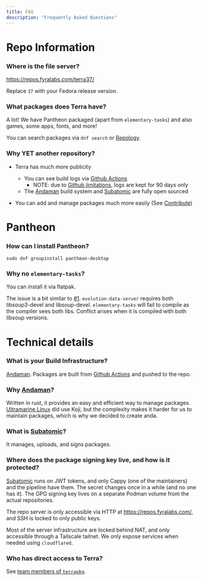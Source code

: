 ```yaml
---
title: FAQ
description: "Frequently Asked Questions"
---
```


# Repo Information

### Where is the file server?

https://repos.fyralabs.com/terra37/

Replace `37` with your Fedora release version.

### What packages does Terra have?

A lot! We have Pantheon packaged (apart from `elementary-tasks`)
and also games, some apps, fonts, and more!

You can search packages via `dnf search` or [Repology].

### Why YET another repository?

- Terra has much more publicity

  - You can see build logs via [Github Actions]
    - NOTE: due to [Github limitations](https://docs.github.com/en/actions/learn-github-actions/usage-limits-billing-and-administration#artifact-and-log-retention-policy), logs are kept for 90 days only
  - The [Andaman] build system and [Subatomic] are fully open sourced

- You can add and manage packages much more easily (See [Contribute](contributing))

# Pantheon

### How can I install Pantheon?

`sudo dnf groupinstall pantheon-desktop`

### Why no `elementary-tasks`?

You can install it via flatpak.

The issue is a bit similar to [#1](../issues/1).
`evolution-data-server` requires both libsoup3-devel and libsoup-devel.
`elementary-tasks` will fail to compile as the compiler sees both libs.
Conflict arises when it is compiled with both libsoup versions.

# Technical details

### What is your Build Infrastructure?

[Andaman]. Packages are built from [Github Actions] and pushed to the repo.

### Why [Andaman]?

Written in rust, it provides an easy and efficient way to manage packages. [Ultramarine Linux] did use Koji, but the complexity makes it harder for us to maintain packages, which is why we decided to create anda.

### What is [Subatomic]?

It manages, uploads, and signs packages.

### Where does the package signing key live, and how is it protected?

[Subatomic] runs on JWT tokens, and only Cappy (one of the maintainers) and the pipeline have them. The secret changes once in a while (and no one has it). The GPG signing key lives on a separate Podman volume from the actual repositories.

The repo server is only accessible via HTTP at https://repos.fyralabs.com/, and SSH is locked to only public keys.

Most of the server infrastructure are locked behind NAT, and only accessible through a Tailscale tailnet. We only expose services when needed using `cloudflared`.

### Who has direct access to Terra?

See [team members of `terrapkg`](https://github.com/orgs/terrapkg/people).

[repology]: https://repology.org/repository/terra_37
[github actions]: https://github.com/terrapkg/packages/actions
[andaman]: https://github.com/FyraLabs/anda
[subatomic]: https://github.com/FyraLabs/subatomic
[ultramarine linux]: https://ultramarine-linux.org
